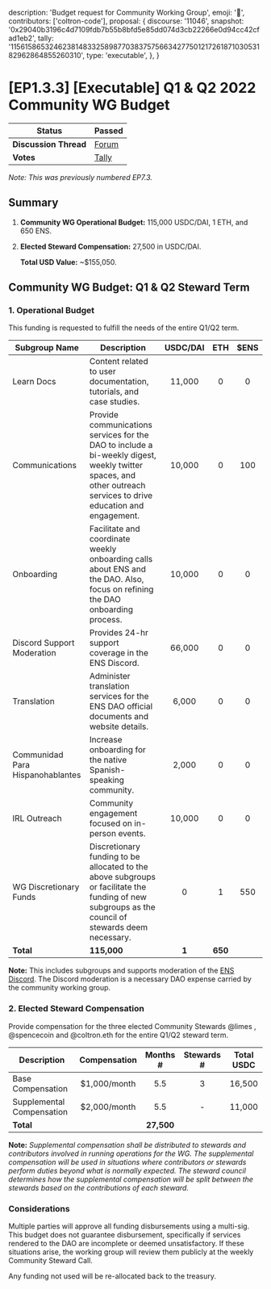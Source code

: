   description: 'Budget request for Community Working Group',
  emoji: '📗',
  contributors: ['coltron-code'],
  proposal: {
    discourse: '11046',
    snapshot:
      '0x29040b3196c4d7109fdb7b55b8bfd5e85dd074d3cb22266e0d94cc42cfad1eb2',
    tally:
      '115615865324623814833258987703837575663427750121726187103053182962864855260310',
    type: 'executable',
  },
}

# [EP1.3.3] [Executable] Q1 & Q2 2022 Community WG Budget

| **Status**            | Passed                                                                                                                         |
| --------------------- | ------------------------------------------------------------------------------------------------------------------------------ |
| **Discussion Thread** | [Forum](https://discuss.ens.domains/t/11046)                                                                                   |
| **Votes**             | [Tally](https://www.tally.xyz/gov/ens/proposal/115615865324623814833258987703837575663427750121726187103053182962864855260310) |

_Note: This was previously numbered EP7.3._

## Summary

1. **Community WG Operational Budget:** 115,000 USDC/DAI, 1 ETH, and 650 ENS.
2. **Elected Steward Compensation:** 27,500 in USDC/DAI.

   **Total USD Value:** \~$155,050.

## Community WG Budget: Q1 & Q2 Steward Term

### 1. Operational Budget

This funding is requested to fulfill the needs of the entire Q1/Q2 term.

| Subgroup Name                    | Description                                                                                                                                                      | USDC/DAI |   ETH   | $ENS |
| -------------------------------- | ---------------------------------------------------------------------------------------------------------------------------------------------------------------- | :------: | :-----: | :--: |
| Learn Docs                       | Content related to user documentation, tutorials, and case studies.                                                                                              |  11,000  |    0    |  0   |
| Communications                   | Provide communications services for the DAO to include a bi-weekly digest, weekly twitter spaces, and other outreach services to drive education and engagement. |  10,000  |    0    | 100  |
| Onboarding                       | Facilitate and coordinate weekly onboarding calls about ENS and the DAO. Also, focus on refining the DAO onboarding process.                                     |  10,000  |    0    |  0   |
| Discord Support Moderation       | Provides 24-hr support coverage in the ENS Discord.                                                                                                              |  66,000  |    0    |  0   |
| Translation                      | Administer translation services for the ENS DAO official documents and website details.                                                                          |  6,000   |    0    |  0   |
| Communidad Para Hispanohablantes | Increase onboarding for the native Spanish-speaking community.                                                                                                   |  2,000   |    0    |  0   |
| IRL Outreach                     | Community engagement focused on in-person events.                                                                                                                |  10,000  |    0    |  0   |
| WG Discretionary Funds           | Discretionary funding to be allocated to the above subgroups or facilitate the funding of new subgroups as the council of stewards deem necessary.               |    0     |    1    | 550  |
| **Total**                        | **115,000**                                                                                                                                                      |  **1**   | **650** |      |

**Note:** This includes subgroups and supports moderation of the [ENS Discord](https://chat.ens.domains/). The Discord moderation is a necessary DAO expense carried by the community working group.

### 2. Elected Steward Compensation

Provide compensation for the three elected Community Stewards @limes , @spencecoin and @coltron.eth for the entire Q1/Q2 steward term.

| Description               | Compensation |  Months #  | Stewards # | Total USDC |
| ------------------------- | :----------: | :--------: | :--------: | :--------: |
| Base Compensation         | $1,000/month |    5.5     |     3      |   16,500   |
| Supplemental Compensation | $2,000/month |    5.5     |     -      |   11,000   |
| **Total**                 |              | **27,500** |            |            |

**Note:** _Supplemental compensation shall be distributed to stewards and contributors involved in running operations for the WG. The supplemental compensation will be used in situations where contributors or stewards perform duties beyond what is normally expected. The steward council determines how the supplemental compensation will be split between the stewards based on the contributions of each steward._

### Considerations

Multiple parties will approve all funding disbursements using a multi-sig. This budget does not guarantee disbursement, specifically if services rendered to the DAO are incomplete or deemed unsatisfactory. If these situations arise, the working group will review them publicly at the weekly Community Steward Call.

Any funding not used will be re-allocated back to the treasury.

